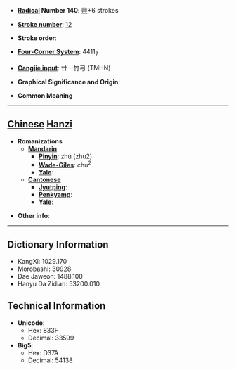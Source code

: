 * '''[[Wiktionary:Chinese radical index| Radical]] Number 140''': [[Wiktionary:Chinese radical index 艸|艸]]+6 strokes

* '''[[Wiktionary:Chinese total strokes index|Stroke number]]''': [[Wiktionary:Chinese total strokes index 12|12]]

* '''Stroke order''': 

* '''[[Wiktionary:Chinese four corner index|Four-Corner System]]''': 4411<sub>7</sub>

* '''[[Wiktionary:Chinese Cangjie index|Cangjie input]]''': 廿一竹弓 (TMHN)

* '''Graphical Significance and Origin''': 

* '''Common Meaning'''

----

== [[Chinese]] [[Hanzi]] ==

* '''Romanizations'''
** '''[[Mandarin]]'''
*** '''[[Pinyin]]''': zhú (zhu2)
*** '''[[Wade-Giles]]''': chu<sup>2</sup>
*** '''[[Yale]]''': 
** '''[[Cantonese]]'''
*** '''[[Jyutping]]''':
*** '''[[Penkyamp]]''': 
*** '''[[Yale]]''': 

* '''Other info''': 

----

== Dictionary Information ==

* KangXi: 1029.170
* Morobashi: 30928
* Dae Jaweon: 1488.100
* Hanyu Da Zidian: 53200.010

== Technical Information ==

* '''Unicode''':
** Hex: 833F
** Decimal: 33599
* '''Big5''':
** Hex: D37A
** Decimal: 54138